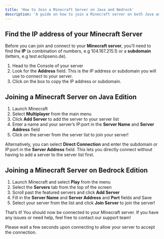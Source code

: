 ```yaml
---
title: 'How to Join a Minecraft Server on Java and Bedrock'
description: 'A guide on how to join a Minecraft server on both Java and Bedrock Edition.'
---
```


## Find the IP address of your Minecraft Server

Before you can join and connect to your **Minecraft server**, you’ll need to find the **IP** (a combination of numbers, e.g 104.167.215.1) or a **subdomain** (letters, e.g test.eclipseno.de).

1. Head to the Console of your server
2. Look for the **Address** field. This is the IP address or subdomain you will use to connect to your server.
3. Click on the box to copy the IP address or subdomain.

## Joining a Minecraft Server on Java Edition

1. Launch Minecraft
2. Select **Multiplayer** from the main menu
3. Click **Add Server** to add the server to your server list
4. Enter a name and your server’s IP:port in the **Server Name** and **Server Address** field
5. Click on the server from the server list to join your server!

Alternatively, you can select **Direct Connection** and enter the subdomain or IP:port in the **Server Address** field. This lets you directly connect without having to add a server to the server list first.


## Joining a Minecraft Server on Bedrock Edition

1. Launch Minecraft and select **Play** from the menu
2. Select the **Servers** tab from the top of the screen
3. Scroll past the featured servers and click **Add Server**
4. Fill in the **Server Name** and **Server Address** and **Port** fields and Save
4. Select your server from the list and click **Join Server** to join the server!

That’s it! You should now be connected to your Minecraft server. If you have any issues or need help, feel free to contact our support team!

<Note>
  Please wait a few seconds upon connecting to allow your server to accept the connection.
</Note>